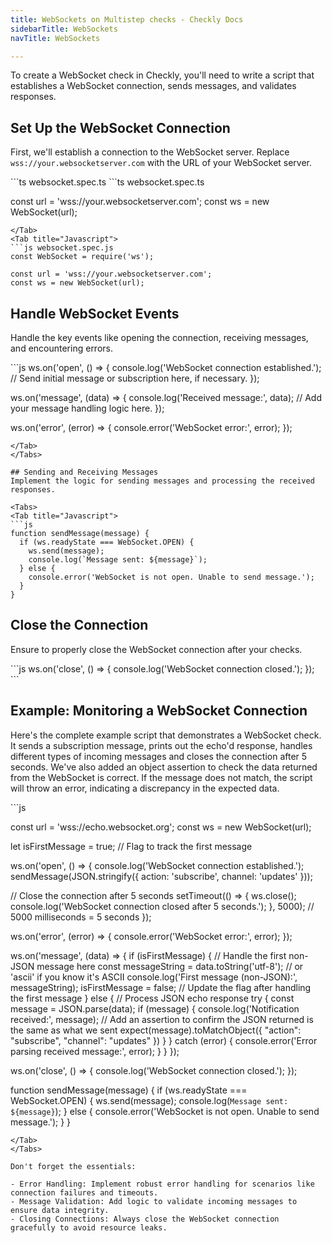 ```yaml
---
title: WebSockets on Multistep checks - Checkly Docs
sidebarTitle: WebSockets
navTitle: WebSockets

---
```


To create a WebSocket check in Checkly, you'll need to write a script that establishes a WebSocket connection, sends messages, and validates responses.

## Set Up the WebSocket Connection
First, we'll establish a connection to the WebSocket server. Replace `wss://your.websocketserver.com` with the URL of your WebSocket server.

<Tabs>
<Tab title="Typescript">
```ts websocket.spec.ts
        <Tab title="Typescript">
```ts websocket.spec.ts

const url = 'wss://your.websocketserver.com';
const ws = new WebSocket(url);
```
</Tab>
<Tab title="Javascript">
```js websocket.spec.js
const WebSocket = require('ws');

const url = 'wss://your.websocketserver.com';
const ws = new WebSocket(url);
```
</Tab>
</Tabs>

## Handle WebSocket Events
Handle the key events like opening the connection, receiving messages, and encountering errors.

<Tabs>
<Tab title="Javascript">
```js
ws.on('open', () => {
  console.log('WebSocket connection established.');
  // Send initial message or subscription here, if necessary.
});

ws.on('message', (data) => {
  console.log('Received message:', data);
  // Add your message handling logic here.
});

ws.on('error', (error) => {
  console.error('WebSocket error:', error);
});
```
</Tab>
</Tabs>

## Sending and Receiving Messages
Implement the logic for sending messages and processing the received responses.

<Tabs>
<Tab title="Javascript">
```js
function sendMessage(message) {
  if (ws.readyState === WebSocket.OPEN) {
    ws.send(message);
    console.log(`Message sent: ${message}`);
  } else {
    console.error('WebSocket is not open. Unable to send message.');
  }
}
```
</Tab>
</Tabs>


## Close the Connection
Ensure to properly close the WebSocket connection after your checks.

<Tabs>
<Tab title="Javascript">
```js
ws.on('close', () => {
  console.log('WebSocket connection closed.');
});
```
</Tab>
</Tabs>

## Example: Monitoring a WebSocket Connection
Here's the complete example script that demonstrates a WebSocket check. It sends a subscription message, prints out the echo'd response, handles different types of incoming messages and closes the connection after 5 seconds. We've also added an object assertion to check the data returned from the WebSocket is correct. If the message does not match, the script will throw an error, indicating a discrepancy in the expected data.

<Tabs>
<Tab title="Javascript">
```js

const url = 'wss://echo.websocket.org';
const ws = new WebSocket(url);

let isFirstMessage = true; // Flag to track the first message

ws.on('open', () => {
  console.log('WebSocket connection established.');
  sendMessage(JSON.stringify({ action: 'subscribe', channel: 'updates' }));

  // Close the connection after 5 seconds
  setTimeout(() => {
    ws.close();
    console.log('WebSocket connection closed after 5 seconds.');
  }, 5000); // 5000 milliseconds = 5 seconds
});

ws.on('error', (error) => {
  console.error('WebSocket error:', error);
});

ws.on('message', (data) => {
  if (isFirstMessage) { // Handle the first non-JSON message here
    const messageString = data.toString('utf-8'); // or 'ascii' if you know it's ASCII
    console.log('First message (non-JSON):', messageString);
    isFirstMessage = false; // Update the flag after handling the first message
  } else { // Process JSON echo response
    try {
      const message = JSON.parse(data);
      if (message) {
        console.log('Notification received:', message);
        // Add an assertion to confirm the JSON returned is the same as what we sent
        expect(message).toMatchObject({ "action": "subscribe", "channel": "updates" })
      }
    } catch (error) {
      console.error('Error parsing received message:', error);
    }
  }
});

ws.on('close', () => {
  console.log('WebSocket connection closed.');
});

function sendMessage(message) {
  if (ws.readyState === WebSocket.OPEN) {
    ws.send(message);
    console.log(`Message sent: ${message}`);
  } else {
    console.error('WebSocket is not open. Unable to send message.');
  }
}
```
</Tab>
</Tabs>

Don't forget the essentials:

- Error Handling: Implement robust error handling for scenarios like connection failures and timeouts.
- Message Validation: Add logic to validate incoming messages to ensure data integrity.
- Closing Connections: Always close the WebSocket connection gracefully to avoid resource leaks.
